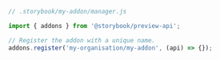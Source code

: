 ```js
// .storybook/my-addon/manager.js

import { addons } from '@storybook/preview-api';

// Register the addon with a unique name.
addons.register('my-organisation/my-addon', (api) => {});
```